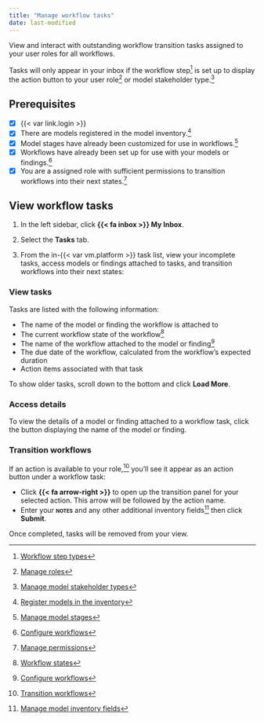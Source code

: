 ```yaml
---
title: "Manage workflow tasks"
date: last-modified
---
```


View and interact with outstanding workflow transition tasks assigned to your user roles for all workflows.

:::{.callout}
Tasks will only appear in your inbox if the workflow step[^1] is set up to display the action button to your user role[^2] or model stakeholder type.[^3]
:::

::: {.attn}

## Prerequisites

- [x] {{< var link.login >}}
- [x] There are models registered in the model inventory.[^4]
- [x] Model stages have already been customized for use in workflows.[^5]
- [x] Workflows have already been set up for use with your models or findings.[^6]
- [x] You are a assigned role with sufficient permissions to transition workflows into their next states.[^7]

:::

## View workflow tasks

1. In the left sidebar, click **{{< fa inbox >}} My Inbox**.

2. Select the **Tasks** tab.

3. From the in-{{< var vm.platform >}} task list, view your incomplete tasks, access models or findings attached to tasks, and transition workflows into their next states:

::: {.panel-tabset}

### View tasks

Tasks are listed with the following information:

- The name of the model or finding the workflow is attached to
- The current workflow state of the workflow[^8]
- The name of the workflow attached to the model or finding[^9]
- The due date of the workflow, calculated from the workflow's expected duration
- Action items associated with that task

To show older tasks, scroll down to the bottom and click **Load More**.

### Access details

To view the details of a model or finding attached to a workflow task, click the button displaying the name of the model or finding.

### Transition workflows

If an action is available to your role,[^10] you'll see it appear as an action button under a workflow task:

- Click **{{< fa arrow-right >}}** to open up the transition panel for your selected action. This arrow will be followed by the action name.
- Enter your **[notes]{.smallcaps}** and any other additional inventory fields[^11] then click **Submit**.

Once completed, tasks will be removed from your view.

:::


<!-- FOOTNOTES -->

[^1]: [Workflow step types](setting-up-workflows.qmd#workflow-step-types)

[^2]: [Manage roles](/guide/configuration/manage-roles.qmd)

[^3]: [Manage model stakeholder types](/guide/configuration/manage-model-stakeholder-types.qmd)

[^4]: [Register models in the inventory](/guide/model-inventory/register-models-in-inventory.qmd)

[^5]: [Manage model stages](manage-model-stages.qmd)

[^6]: [Configure workflows](configure-workflows.qmd)

[^7]: [Manage permissions](/guide/configuration/manage-permissions.qmd)

[^8]: [Workflow states](setting-up-workflows.qmd#workflow-states)

[^9]: [Configure workflows](configure-workflows.qmd)

[^10]: [Transition workflows](transition-workflows.qmd)

[^11]: [Manage model inventory fields](/guide/model-inventory/manage-model-inventory-fields.qmd)